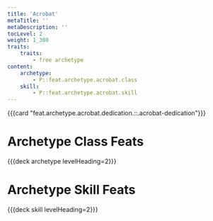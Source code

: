 ```yaml
---
title: 'Acrobat'
metaTitle: ''
metaDescription: ''
tocLevel: 2
weight: 1_300
traits:
    traits:
        - free archetype
content:
    archetype:
        - P::feat.archetype.acrobat.class
    skill:
        - P::feat.archetype.acrobat.skill
---
```


{{{card "feat.archetype.acrobat.dedication.::.acrobat-dedication"}}}

# Archetype Class Feats

{{{deck archetype levelHeading=2}}}

# Archetype Skill Feats

{{{deck skill levelHeading=2}}}

